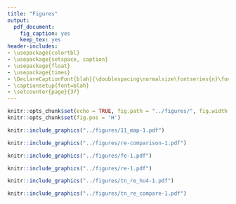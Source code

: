```yaml
---
title: "Figures"
output:
  pdf_document:
    fig_caption: yes
    keep_tex: yes
header-includes: 
- \usepackage{colortbl}
- \usepackage{setspace, caption}
- \usepackage{float}
- \usepackage{times}
- \DeclareCaptionFont{blah}{\doublespacing\normalsize\fontseries{n}\fontfamily{ptm}\selectfont}
- \captionsetup{font=blah}
- \setcounter{page}{37}
---
```


\arrayrulecolor{white}
```r
knitr::opts_chunk$set(echo = TRUE, fig.path = "../figures/", fig.width = 5, fig.height = 6, dev = c("pdf"))
knitr::opts_chunk$set(fig.pos = 'H')
```

\pagebreak

\begin{center}
\captionof{table}{Medians followed by first and third quantiles of predictor variables for 928 lakes. Also shown is whether each predictor is defined as an aggregate or granular measure of agriculture or as a non-agriculture (other) predictor. Dashed entries for the granularity cateogry indicate an identical categorization as the preceding predictor.}
\includegraphics{../tables/01_predictors}
\end{center}

\pagebreak

\begin{center}
\captionof{table}{Diagnostics for each model listed by regionally varying coefficient. Table is sorted by decreasing $R^2$ and expected log predictive density (ELPD). ELPD has a similar interpretation to information criterion measures like AIC. Typically models are considered to be different if they are separated by an Akaike information criterion (AIC) value of greater than 2, which is equivalent to an ELPD value of -1.}
\includegraphics{../tables/03_model_summary}
\end{center}

\pagebreak

\renewcommand{\listfigurename}{Figure legends}
\doublespacing
\renewcommand*\numberline[1]{Figure\,#1:\space}
\makeatletter
\renewcommand*\l@figure[2]{\noindent#1\par}
\makeatother
\listoffigures

\pagebreak

```r
knitr::include_graphics("../figures/11_map-1.pdf")
```

\pagebreak

```r
knitr::include_graphics("../figures/re-comparison-1.pdf")
```

\pagebreak

```r
knitr::include_graphics("../figures/fe-1.pdf")
```

\pagebreak

```r
knitr::include_graphics("../figures/re-1.pdf")
```

\pagebreak

```r
knitr::include_graphics("../figures/tn_re_hu4-1.pdf")
```

\pagebreak

```r
knitr::include_graphics("../figures/tn_re_compare-1.pdf")
```
